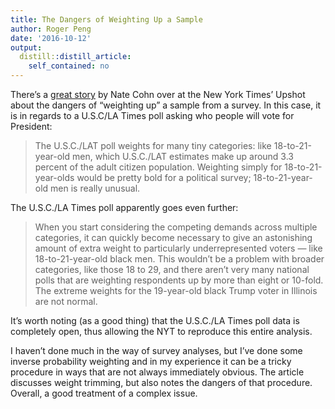 ```yaml
---
title: The Dangers of Weighting Up a Sample
author: Roger Peng
date: '2016-10-12'
output:
  distill::distill_article:
    self_contained: no
---
```



There's a [great story](http://www.nytimes.com/2016/10/13/upshot/how-one-19-year-old-illinois-man-is-distorting-national-polling-averages.html) by Nate Cohn over at the New York Times' Upshot
about the dangers of "weighting up" a sample from a survey. In this
case, it is in regards to a U.S.C/LA Times poll asking who people will
vote for President:

> The U.S.C./LAT poll weights for many tiny categories: like 18-to-21-year-old men, which U.S.C./LAT estimates make up around 3.3 percent of the adult citizen population. Weighting simply for 18-to-21-year-olds would be pretty bold for a political survey; 18-to-21-year-old men is really unusual.

The U.S.C./LA Times poll apparently goes even further:

> When you start considering the competing demands across multiple categories, it can quickly become necessary to give an astonishing amount of extra weight to particularly underrepresented voters — like 18-to-21-year-old black men. This wouldn’t be a problem with broader categories, like those 18 to 29, and there aren’t very many national polls that are weighting respondents up by more than eight or 10-fold. The extreme weights for the 19-year-old black Trump voter in Illinois are not normal.

It's worth noting (as a good thing) that the U.S.C./LA Times poll data is completely open, thus allowing the NYT to reproduce this entire analysis.

I haven't done much in the way of survey analyses, but I've done some
inverse probability weighting and in my experience it can be a tricky
procedure in ways that are not always immediately obvious. The article
discusses weight trimming, but also notes the dangers of that
procedure. Overall, a good treatment of a complex issue.
